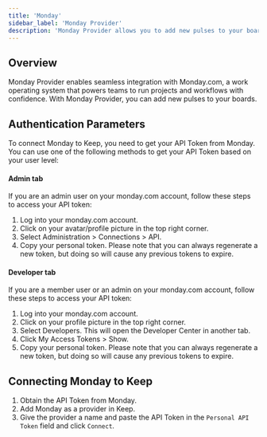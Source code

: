 ```yaml
---
title: 'Monday'
sidebar_label: 'Monday Provider'
description: 'Monday Provider allows you to add new pulses to your boards'
---
```


## Overview

Monday Provider enables seamless integration with Monday.com, a work operating system that powers teams to run projects and workflows with confidence. With Monday Provider, you can add new pulses to your boards.

## Authentication Parameters

To connect Monday to Keep, you need to get your API Token from Monday. You can use one of the following methods to get your API Token based on your user level:

#### Admin tab

If you are an admin user on your monday.com account, follow these steps to access your API token:

1. Log into your monday.com account.
2. Click on your avatar/profile picture in the top right corner.
3. Select Administration > Connections > API.
4. Copy your personal token. Please note that you can always regenerate a new token, but doing so will cause any previous tokens to expire.

#### Developer tab

If you are a member user or an admin on your monday.com account, follow these steps to access your API token:

1. Log into your monday.com account.
2. Click on your profile picture in the top right corner.
3. Select Developers. This will open the Developer Center in another tab.
4. Click My Access Tokens > Show.
5. Copy your personal token. Please note that you can always regenerate a new token, but doing so will cause any previous tokens to expire.

## Connecting Monday to Keep

1. Obtain the API Token from Monday.
2. Add Monday as a provider in Keep.
3. Give the provider a name and paste the API Token in the `Personal API Token` field and click `Connect`.
